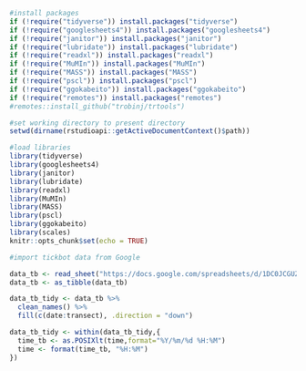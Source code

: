 ```r

#install packages
if (!require("tidyverse")) install.packages("tidyverse")
if (!require("googlesheets4")) install.packages("googlesheets4")
if (!require("janitor")) install.packages("janitor")
if (!require("lubridate")) install.packages("lubridate")
if (!require("readxl")) install.packages("readxl")
if (!require("MuMIn")) install.packages("MuMIn")
if (!require("MASS")) install.packages("MASS")
if (!require("pscl")) install.packages("pscl")
if (!require("ggokabeito")) install.packages("ggokabeito")
if (!require("remotes")) install.packages("remotes")
#remotes::install_github("trobinj/trtools")

#set working directory to present directory
setwd(dirname(rstudioapi::getActiveDocumentContext()$path))

#load libraries
library(tidyverse)
library(googlesheets4)
library(janitor)
library(lubridate)
library(readxl)
library(MuMIn)
library(MASS)
library(pscl)
library(ggokabeito)
library(scales)
knitr::opts_chunk$set(echo = TRUE)
```

```r
#import tickbot data from Google

data_tb <- read_sheet("https://docs.google.com/spreadsheets/d/1DC0JCGUZPPxh2Eqrvm6OvN99y90eVjn5YXXOFl1Cl4w/edit?usp=sharing", col_types = "Dtcccccnc")
data_tb <- as_tibble(data_tb)

```

```r
data_tb_tidy <- data_tb %>% 
  clean_names() %>%
  fill(c(date:transect), .direction = "down")

data_tb_tidy <- within(data_tb_tidy,{
  time_tb <- as.POSIXlt(time,format="%Y/%m/%d %H:%M")
  time <- format(time_tb, "%H:%M")
})




```